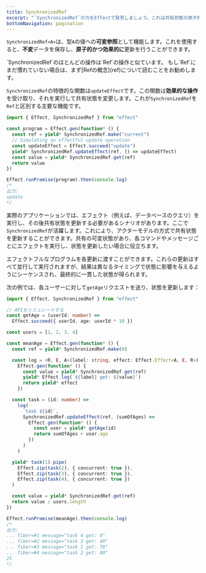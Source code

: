 ```yaml
---
title: SynchronizedRef
excerpt: "`SynchronizedRef`の力をEffectで発見しましょう。これは共有状態の原子的かつ効果的な更新を可能にする可変参照です。`Ref`の基盤の上に構築された`SynchronizedRef`は、共有状態を変更するための効果的な操作を実行できる独自の`updateEffect`関数を導入します。並列更新の一貫したシーケンシングやAPIリクエストと状態更新を含む実際のシナリオなど、`SynchronizedRef`の独自の機能を示す実用的な例を掘り下げてください。このEffectプログラミングの高度な機能で並行状態管理の理解を深めましょう。"
bottomNavigation: pagination
---
```


`SynchronizedRef<A>`は、型`A`の値への**可変参照**として機能します。これを使用すると、**不変**データを保存し、**原子的かつ効果的に**更新を行うことができます。

<Info>
  `SynchronizedRef`のほとんどの操作は`Ref`の操作と似ています。
  もし`Ref`にまだ慣れていない場合は、まず[Refの概念](ref)について読むことをお勧めします。
</Info>

`SynchronizedRef`の特徴的な関数は`updateEffect`です。この関数は**効果的な操作**を受け取り、それを実行して共有状態を変更します。これが`SynchronizedRef`を`Ref`と区別する主要な機能です。

```ts twoslash
import { Effect, SynchronizedRef } from "effect"

const program = Effect.gen(function* () {
  const ref = yield* SynchronizedRef.make("current")
  // Simulating an effectful update operation
  const updateEffect = Effect.succeed("update")
  yield* SynchronizedRef.updateEffect(ref, () => updateEffect)
  const value = yield* SynchronizedRef.get(ref)
  return value
})

Effect.runPromise(program).then(console.log)
/*
出力:
update
*/
```

実際のアプリケーションでは、エフェクト（例えば、データベースのクエリ）を実行し、その後共有状態を更新する必要があるシナリオがあります。ここで`SynchronizedRef`が活躍します。これにより、アクターモデルの方式で共有状態を更新することができます。共有の可変状態があり、各コマンドやメッセージごとにエフェクトを実行し、状態を更新したい場合に役立ちます。

エフェクトフルなプログラムを各更新に渡すことができます。これらの更新はすべて並行して実行されますが、結果は異なるタイミングで状態に影響を与えるようにシーケンスされ、最終的に一貫した状態が得られます。

次の例では、各ユーザーに対して`getAge`リクエストを送り、状態を更新します：

```ts twoslash
import { Effect, SynchronizedRef } from "effect"

// APIをシミュレートする
const getAge = (userId: number) =>
  Effect.succeed({ userId, age: userId * 10 })

const users = [1, 2, 3, 4]

const meanAge = Effect.gen(function* () {
  const ref = yield* SynchronizedRef.make(0)

  const log = <R, E, A>(label: string, effect: Effect.Effect<A, E, R>) =>
    Effect.gen(function* () {
      const value = yield* SynchronizedRef.get(ref)
      yield* Effect.log(`${label} get: ${value}`)
      return yield* effect
    })

  const task = (id: number) =>
    log(
      `task ${id}`,
      SynchronizedRef.updateEffect(ref, (sumOfAges) =>
        Effect.gen(function* () {
          const user = yield* getAge(id)
          return sumOfAges + user.age
        })
      )
    )

  yield* task(1).pipe(
    Effect.zip(task(2), { concurrent: true }),
    Effect.zip(task(3), { concurrent: true }),
    Effect.zip(task(4), { concurrent: true })
  )

  const value = yield* SynchronizedRef.get(ref)
  return value / users.length
})

Effect.runPromise(meanAge).then(console.log)
/*
出力:
... fiber=#1 message="task 4 get: 0"
... fiber=#2 message="task 3 get: 40"
... fiber=#3 message="task 1 get: 70"
... fiber=#4 message="task 2 get: 80"
25
*/
```
